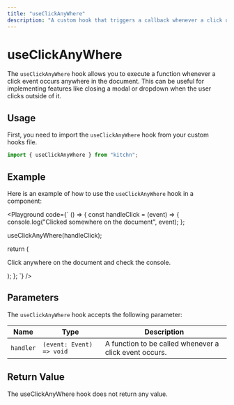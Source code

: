 ```yaml
---
title: "useClickAnyWhere"
description: "A custom hook that triggers a callback whenever a click occurs anywhere on the document."
---
```



# useClickAnyWhere

The `useClickAnyWhere` hook allows you to execute a function whenever a click event occurs anywhere in the document. This can be useful for implementing features like closing a modal or dropdown when the user clicks outside of it.

## Usage

First, you need to import the `useClickAnyWhere` hook from your custom hooks file.

```jsx
import { useClickAnyWhere } from "kitchn";
```

## Example

Here is an example of how to use the `useClickAnyWhere` hook in a component:

<Playground
code={`
() => {
  const handleClick = (event) => {
    console.log("Clicked somewhere on the document", event);
  };

  useClickAnyWhere(handleClick);

  return (
    <p>Click anywhere on the document and check the console.</p>
  );
};
`}
/>

## Parameters

The `useClickAnyWhere` hook accepts the following parameter:

| Name      | Type                     | Description
|-----------|--------------------------|-------------------------------------------------------
| `handler` | `(event: Event) => void` | A function to be called whenever a click event occurs.

## Return Value

The useClickAnyWhere hook does not return any value.
